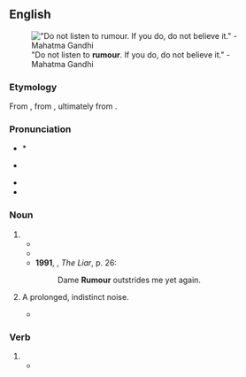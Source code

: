 ==English==
{{wikipedia}}
[[File:Mahatma Gandhi on Rumours.jpg|thumb|"Do not listen to '''rumour'''. If you do, do not believe it." - Mahatma Gandhi]]

===Etymology===
From {{der|en|fro|rumeur}}, from {{der|en|la|rūmor||common talk}}, ultimately from {{der|en|ine-pro|*rewH-||to shout, to roar}}.

===Pronunciation===
* * {{a|RP}} {{IPA|en|/ˈɹuːmə(ɹ)/}}
* {{a|GA}} {{IPA|en|/ˈɹuːmɚ/}}
* {{audio|en|en-au-rumour.ogg|Audio (AU)}}
* {{rhymes|en|uːmə(ɹ)|s=2}}

===Noun===
{{en-noun|~}}

# {{alternative spelling of|en|rumor|from=British|from2=Canadian|from3=New Zealand|from4=Australia|from5=Ireland}}
#* {{RQ:Joyce Ulysses|chapter=Episode 16|passage='''Rumour''' had it (though not proved) that she descended from the house of the lords Talbot de Malahide}}
#* {{quote-book|en|year=1922|author=[[w:Michael Arlen|Michael Arlen]]|title=&ldquo;Piracy&rdquo;: A Romantic Chronicle of These Days|chapter=1/1/2|url=http://openlibrary.org/works/OL1519647W|passage=There were '''rumours''', new rumours every morning, delightful and outrageous rumours, so that the lumps in the porridge were swallowed without comment and the fish-cakes were eaten without contumely.}}
#* '''1991''', {{w|Stephen Fry}}, ''The Liar'', p. 26:
#*: Dame '''Rumour''' outstrides me yet again.
# {{lb|en|obsolete}} A prolonged, indistinct noise.
#* {{RQ:Shakespeare Julius Caesar|II|iv|18|text=Prithee, listen well; / I heard a bustling rumour like a fray, / And the wind brings it from the Capitol.}}

===Verb===
{{en-verb}}

# {{standard spelling of|en|rumor|from=Commonwealth}}
#* {{quote-journal|en|year=1961|month=November|title=Talking of Trains: Drastic cuts in Scotland?|journal=Trains Illustrated|page=644|text=Two of the four main routes over the Border were '''rumoured''' to be threatened with withdrawal of, or heavy cuts in, passenger services.}}
